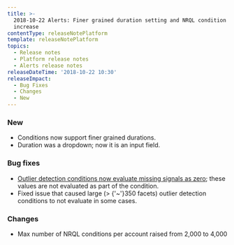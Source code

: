 ```yaml
---
title: >-
  2018-10-22 Alerts: Finer grained duration setting and NRQL condition limit
  increase
contentType: releaseNotePlatform
template: releaseNotePlatform
topics:
  - Release notes
  - Platform release notes
  - Alerts release notes
releaseDateTime: '2018-10-22 10:30'
releaseImpact:
  - Bug Fixes
  - Changes
  - New
---
```


### New

* Conditions now support finer grained durations.
* Duration was a dropdown; now it is an input field.

### Bug fixes

* [Outlier detection conditions now evaluate missing signals as zero](/docs/alerts/new-relic-alerts/defining-conditions/outlier-detection-nrql-alert); these values are not evaluated as part of the condition.
* Fixed issue that caused large (> {'~'}350 facets) outlier detection conditions to not evaluate in some cases.

### Changes

* Max number of NRQL conditions per account raised from 2,000 to 4,000
